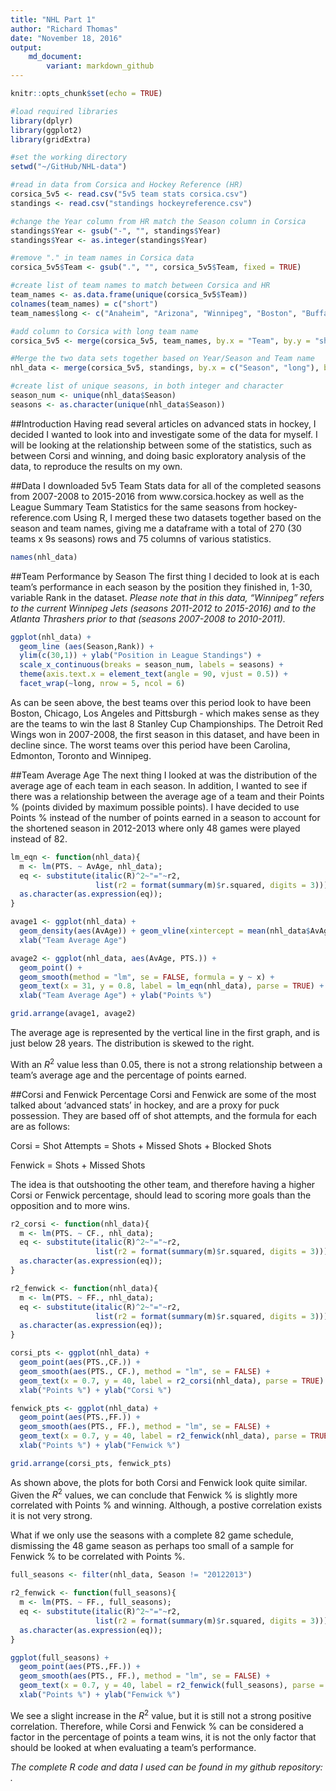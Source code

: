 ```yaml
---
title: "NHL Part 1"
author: "Richard Thomas"
date: "November 18, 2016"
output: 
    md_document:
        variant: markdown_github
---
```


```r
knitr::opts_chunk$set(echo = TRUE)
```

```r
#load required libraries
library(dplyr)
library(ggplot2)
library(gridExtra)

#set the working directory
setwd("~/GitHub/NHL-data")

#read in data from Corsica and Hockey Reference (HR)
corsica_5v5 <- read.csv("5v5 team stats corsica.csv")
standings <- read.csv("standings hockeyreference.csv")

#change the Year column from HR match the Season column in Corsica
standings$Year <- gsub("-", "", standings$Year)
standings$Year <- as.integer(standings$Year)

#remove "." in team names in Corsica data
corsica_5v5$Team <- gsub(".", "", corsica_5v5$Team, fixed = TRUE)

#create list of team names to match between Corsica and HR
team_names <- as.data.frame(unique(corsica_5v5$Team))
colnames(team_names) = c("short")
team_names$long <- c("Anaheim", "Arizona", "Winnipeg", "Boston", "Buffalo", "Carolina", "Columbus", "Calgary", "Chicago", "Colorado", "Dallas", "Detroit", "Edmonton", "Florida", "Los Angeles", "Minnesota", "Montreal", "New Jersey", "Nashville", "NY Islanders", "NY Rangers", "Ottawa", "Philadelphia", "Pittsburgh", "San Jose", "St. Louis", "Tampa Bay", "Toronto", "Vancouver", "Winnipeg", "Washington")

#add column to Corsica with long team name
corsica_5v5 <- merge(corsica_5v5, team_names, by.x = "Team", by.y = "short", all.x = TRUE)

#Merge the two data sets together based on Year/Season and Team name
nhl_data <- merge(corsica_5v5, standings, by.x = c("Season", "long"), by.y = c("Year", "Team"))

#create list of unique seasons, in both integer and character
season_num <- unique(nhl_data$Season)
seasons <- as.character(unique(nhl_data$Season))
```

##Introduction
Having read several articles on advanced stats in hockey, I decided I wanted to look into and investigate some of the data for myself.
I will be looking at the relationship between some of the statistics, such as between Corsi and winning, and doing basic exploratory analysis of the data, to reproduce the results on my own.

##Data
I downloaded 5v5 Team Stats data for all of the completed seasons from 2007-2008 to 2015-2016 from www.corsica.hockey as well as the League Summary Team Statistics for the same seasons from hockey-reference.com 
Using R, I merged these two datasets together based on the season and team names, giving me a dataframe with a total of 270 (30 teams x 9s seasons) rows and 75 columns of various statistics.
```r
names(nhl_data)
```

##Team Performance by Season
The first thing I decided to look at is each team's performance in each season by the position they finished in, 1-30, variable Rank in the dataset.
*Please note that in this data, "Winnipeg" refers to the current Winnipeg Jets (seasons 2011-2012 to 2015-2016) and to the Atlanta Thrashers prior to that (seasons 2007-2008 to 2010-2011).*

```r
ggplot(nhl_data) +
  geom_line (aes(Season,Rank)) +
  ylim(c(30,1)) + ylab("Position in League Standings") +
  scale_x_continuous(breaks = season_num, labels = seasons) +
  theme(axis.text.x = element_text(angle = 90, vjust = 0.5)) +
  facet_wrap(~long, nrow = 5, ncol = 6)
```

As can be seen above, the best teams over this period look to have been Boston, Chicago, Los Angeles and Pittsburgh - which makes sense as they are the teams to win the last 8 Stanley Cup Championships.  The Detroit Red Wings won in 2007-2008, the first season in this dataset, and have been in decline since.  The worst teams over this period have been Carolina, Edmonton, Toronto and Winnipeg.

##Team Average Age
The next thing I looked at was the distribution of the average age of each team in each season.  In addition, I wanted to see if there was a relationship between the average age of a team and their Points % (points divided by maximum possible points).  I have decided to use Points % instead of the number of points earned in a season to account for the shortened season in 2012-2013 where only 48 games were played instead of 82.

```r
lm_eqn <- function(nhl_data){
  m <- lm(PTS. ~ AvAge, nhl_data);
  eq <- substitute(italic(R)^2~"="~r2, 
                   list(r2 = format(summary(m)$r.squared, digits = 3)))
  as.character(as.expression(eq));                 
}
```
```r
avage1 <- ggplot(nhl_data) +
  geom_density(aes(AvAge)) + geom_vline(xintercept = mean(nhl_data$AvAge)) +
  xlab("Team Average Age")

avage2 <- ggplot(nhl_data, aes(AvAge, PTS.)) + 
  geom_point() + 
  geom_smooth(method = "lm", se = FALSE, formula = y ~ x) +
  geom_text(x = 31, y = 0.8, label = lm_eqn(nhl_data), parse = TRUE) +
  xlab("Team Average Age") + ylab("Points %")

grid.arrange(avage1, avage2)
```

The average age is represented by the vertical line in the first graph, and is just below 28 years.  The distribution is skewed to the right.

With an $R^2$ value less than 0.05, there is not a strong relationship between a team's average age and the percentage of points earned.

##Corsi and Fenwick Percentage
Corsi and Fenwick are some of the most talked about 'advanced stats' in hockey, and are a proxy for puck possession.  They are based off of shot attempts, and the formula for each are as follows:

Corsi = Shot Attempts = Shots + Missed Shots + Blocked Shots

Fenwick = Shots + Missed Shots

The idea is that outshooting the other team, and therefore having a higher Corsi or Fenwick percentage, should lead to scoring more goals than the opposition and to more wins.

```r
r2_corsi <- function(nhl_data){
  m <- lm(PTS. ~ CF., nhl_data);
  eq <- substitute(italic(R)^2~"="~r2, 
                   list(r2 = format(summary(m)$r.squared, digits = 3)))
  as.character(as.expression(eq));                 
}

r2_fenwick <- function(nhl_data){
  m <- lm(PTS. ~ FF., nhl_data);
  eq <- substitute(italic(R)^2~"="~r2, 
                   list(r2 = format(summary(m)$r.squared, digits = 3)))
  as.character(as.expression(eq));                 
}
```
```r
corsi_pts <- ggplot(nhl_data) +
  geom_point(aes(PTS.,CF.)) +
  geom_smooth(aes(PTS., CF.), method = "lm", se = FALSE) +
  geom_text(x = 0.7, y = 40, label = r2_corsi(nhl_data), parse = TRUE) +
  xlab("Points %") + ylab("Corsi %")

fenwick_pts <- ggplot(nhl_data) +
  geom_point(aes(PTS.,FF.)) +
  geom_smooth(aes(PTS., FF.), method = "lm", se = FALSE) +
  geom_text(x = 0.7, y = 40, label = r2_fenwick(nhl_data), parse = TRUE) +
  xlab("Points %") + ylab("Fenwick %")

grid.arrange(corsi_pts, fenwick_pts)
```

As shown above, the plots for both Corsi and Fenwick look quite similar.  Given the $R^2$ values, we can conclude that Fenwick % is slightly more correlated with Points % and winning.  Although, a postive correlation exists it is not very strong.

What if we only use the seasons with a complete 82 game schedule,  dismissing the 48 game season as perhaps too small of a sample for Fenwick % to be correlated with Points %.

```r
full_seasons <- filter(nhl_data, Season != "20122013")

r2_fenwick <- function(full_seasons){
  m <- lm(PTS. ~ FF., full_seasons);
  eq <- substitute(italic(R)^2~"="~r2, 
                   list(r2 = format(summary(m)$r.squared, digits = 3)))
  as.character(as.expression(eq));                 
}

ggplot(full_seasons) +
  geom_point(aes(PTS.,FF.)) +
  geom_smooth(aes(PTS., FF.), method = "lm", se = FALSE) +
  geom_text(x = 0.7, y = 40, label = r2_fenwick(full_seasons), parse = TRUE) +
  xlab("Points %") + ylab("Fenwick %")
```

We see a slight increase in the $R^2$ value, but it is still not a strong positive correlation.  Therefore, while Corsi and Fenwick % can be considered a factor in the percentage of points a team wins, it is not the only factor that should be looked at when evaluating a team's performance.

*The complete R code and data I used can be found in my github repository: .*
